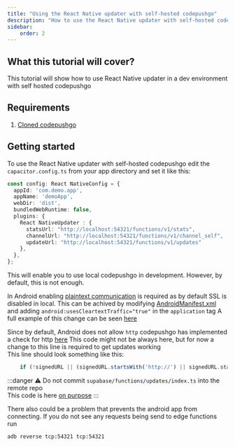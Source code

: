 ```yaml
---
title: "Using the React Native updater with self-hosted codepushgo"
description: "How to use the React Native updater with self-hosted codepushgo"
sidebar:
    order: 2
---
```


## What this tutorial will cover?

This tutorial will show how to use React Native updater in a dev environment with self hosted codepushgo

## Requirements

 1. [Cloned codepushgo](https://github.com/Cap-go/codepushgo/)

## Getting started

To use the React Native updater with self-hosted codepushgo edit the `capacitor.config.ts` from your app directory and set it like this:

```ts
const config: React NativeConfig = {
  appId: 'com.demo.app',
  appName: 'demoApp',
  webDir: 'dist',
  bundledWebRuntime: false,
  plugins: {
    React NativeUpdater : {
      statsUrl: "http://localhost:54321/functions/v1/stats",
      channelUrl: "http://localhost:54321/functions/v1/channel_self",
      updateUrl: "http://localhost:54321/functions/v1/updates"
    },
  },
};
```

This will enable you to use local codepushgo in development. However, by default, this is not enough.

In Android enabling [plaintext communication](https://developer.android.com/topic/security/risks/cleartext/) is required as by default SSL is disabled in local.
This can be achived by modifying [AndroidManifest.xml](https://github.com/Cap-go/capacitor-updater/blob/main/android/src/main/AndroidManifest.xml/) and adding `android:usesCleartextTraffic="true"` in the `application` tag
A full example of this change can be seen [here](https://gist.github.com/WcaleNieWolny/061a015acdebe35eaf3afd7030797701/)

Since by default, Android does not allow `http` codepushgo has implemented a check for http [here](https://github.com/Cap-go/codepushgo/blob/4cce6c0707d745faa2afbab643e636bad927c602/supabase/functions/updates/index.ts/#L396)
This code might not be always here, but for now a change to this line is required to get updates working  
This line should look something like this:
```ts
    if (!signedURL || (signedURL.startsWith('http://') || signedURL.startsWith('https://'))) {
```

:::danger
⚠️ Do not commit `supabase/functions/updates/index.ts` into the remote repo\
This code is here [on purpose](https://github.com/Cap-go/capacitor-updater/issues/37/#issuecomment-1684916354)
:::

There also could be a problem that prevents the android app from connecting. If you do not see any requests being send to edge functions run
```bash
adb reverse tcp:54321 tcp:54321
```
